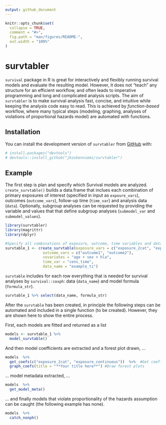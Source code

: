 ---
output: github_document
---

<!-- README.md is generated from README.Rmd. Please edit that file -->

```{r, include = FALSE}
knitr::opts_chunk$set(
  collapse = TRUE,
  comment = "#>",
  fig.path = "man/figures/README-",
  out.width = "100%"
)
```

# survtabler

<!-- badges: start -->
<!-- badges: end -->

`survival` package in R is great for interactively and flexibly running survival models and evaluate the resulting model. However, it does not "teach" any structure for an efficient workflow, and often leads to imperative programming and long and complicated analysis scripts. The aim of `survtabler` is to make survival analysis fast, concise, and intuitive while keeping the analysis code easy to read. This is achieved by *function-based* workflow, where many typical steps (modeling, graphing, analyses of violations of proportional hazards model) are automated with functions.

## Installation

You can install the development version of `survtabler` from [GitHub](https://github.com/) with:

```{r example_1}
# install.packages("devtools")
# devtools::install_github("jkoskenniemi/survtabler")
```

## Example

The first step is plan and specify which Survival models are analyzed. `create_survtable()` builds a data.frame that inclues each combination of primary exposures of interest (specified in input as `expoure_vars`), outcomes (`outcome_vars`), follow-up time (`time_var`) and analysis data (`data`). Optionally, subgroup analyses can be requested by providing the variable and values that that define subgroup analyses (`submodel_var` and `submodel_values`).

```{r example_2}
library(survtabler)
library(magrittr)
library(dplyr)

#Specify all combinations of exposure, outcome, time variables and data_name
survtable_1 <- create_survtable(exposure_vars = c("exposure_2cat", "exposure_continuous"),
                 outcome_vars = c("outcome1", "outcome2"),
                 covariates = "age + sex + hla",
                 time_var = "cens_time",
                 data_name = "example_ti")
```


`survtable` includes for each row everything that is needed for survival analyses by `survival::coxph`: data (`data_name`) and model formula (`formula_str`).

```{r}
survtable_1 %>% select(data_name, formula_str)
```

After the `survtable` has been created, in principle the following steps can be automated and included in a single function (to be created). However, they are shown here to show the entire process.  

First, each models are fitted and returned as a list
```{r example_3}
models <- survtable_1 %>%  
  model_survtable()
```


And then model coefficients are extracted and a forest plot drawn, ...
```{r example_4}
models  %>%  
  get_coefs(c("exposure_2cat", "exposure_continuous"))  %>%  #Get coefficients for forrest plots
  graph_coefs(title = "**Your title here**") #Draw forest plots
```

... model metadata extracted, ...
```{r example_5}
models  %>%  
  get_model_meta()
```

... and finally models that violate proportionality of the hazards assumption can be caught (the following example has none).
```{r example_6}
models  %>%  
  catch_nonph()
```

